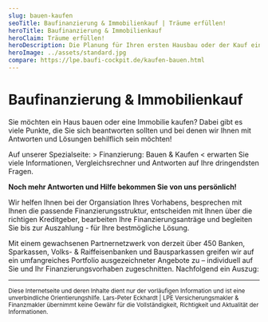 ```yaml
---
slug: bauen-kaufen
seoTitle: Baufinanzierung & Immobilienkauf | Träume erfüllen!
heroTitle: Baufinanzierung & Immobilienkauf
heroClaim: Träume erfüllen!
heroDescription: Die Planung für Ihren ersten Hausbau oder der Kauf einer Immobilie, die anstehende Anschlussfinanzierung oder eine Sanierung / Modernisierung - mit individuell auf Sie ausgerichteten Finanzierungslösungen erreichen Sie Ihren Traum und behalten jederzeit die Kontrolle.
heroImage: ../assets/standard.jpg
compare: https://lpe.baufi-cockpit.de/kaufen-bauen.html
---
```


# Baufinanzierung & Immobilienkauf

Sie möchten ein Haus bauen oder eine Immobilie kaufen? 
Dabei gibt es viele Punkte, die Sie sich beantworten sollten und bei denen wir Ihnen mit Antworten und Lösungen behilflich sein möchten!

Auf unserer Spezialseite: <Link to="https://lpe.baufi-cockpit.de/kaufen-bauen.html">> Finanzierung: Bauen & Kaufen <</Link> erwarten Sie viele Informationen, Vergleichsrechner und Antworten auf Ihre dringendsten Fragen.

**Noch mehr Antworten und Hilfe bekommen Sie von uns persönlich!** 

Wir helfen Ihnen bei der Organsiation Ihres Vorhabens, besprechen mit Ihnen die passende Finanzierungsstruktur, entscheiden mit Ihnen über die richtigen Kreditgeber, bearbeiten Ihre Finanzierungsanträge und begleiten Sie bis zur Auszahlung - für Ihre bestmögliche Lösung.










<ContactAndCompareBox />
<AwardBox />
<ProvenExpert />

Mit einem gewachsenen Partnernetzwerk von derzeit über 450 Banken, Sparkassen, Volks- & Raiffeisenbanken und Bausparkassen greifen wir auf ein umfangreiches Portfolio ausgezeichneter Angebote zu – individuell auf Sie und Ihr Finanzierungsvorhaben zugeschnitten. Nachfolgend ein Auszug:

<InsurancesBox title='Kreditgeber'/>

---

<small>Diese Internetseite und deren Inhalte dient nur der vorläufigen Information und ist eine unverbindliche Orientierungshilfe. Lars-Peter Eckhardt | LPE Versicherungsmakler & Finanzmakler übernimmt keine Gewähr für die Vollständigkeit,
Richtigkeit und Aktualität der Informationen.</small>